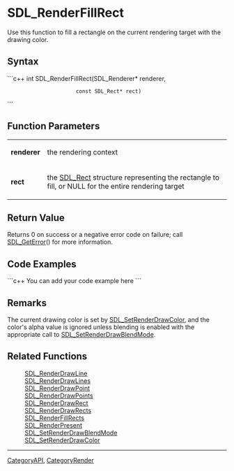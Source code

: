 <!-- pragma section-numbers off -->
<!-- pragma disable-camelcase -->

= SDL_RenderFillRect =
Use this function to fill a rectangle on the current rendering target with the drawing color.


== Syntax ==
```c++
int SDL_RenderFillRect(SDL_Renderer*   renderer,
                       const SDL_Rect* rect)
```

== Function Parameters ==
{|
|'''renderer'''
|the rendering context
|-
|'''rect'''
|the [[SDL_Rect]] structure representing the rectangle to fill, or NULL for the entire rendering target
|}

== Return Value ==
Returns 0 on success or a negative error code on failure; call [[SDL_GetError]]() for more information.

== Code Examples ==
```c++
You can add your code example here
```

== Remarks ==
The current drawing color is set by [[SDL_SetRenderDrawColor]], and the color's alpha value is ignored unless blending is enabled with the appropriate call to [[SDL_SetRenderDrawBlendMode]].

== Related Functions ==
:[[SDL_RenderDrawLine]]
:[[SDL_RenderDrawLines]]
:[[SDL_RenderDrawPoint]]
:[[SDL_RenderDrawPoints]]
:[[SDL_RenderDrawRect]]
:[[SDL_RenderDrawRects]]
:[[SDL_RenderFillRects]]
:[[SDL_RenderPresent]]
:[[SDL_SetRenderDrawBlendMode]]
:[[SDL_SetRenderDrawColor]]

----
[[CategoryAPI]], [[CategoryRender]]

